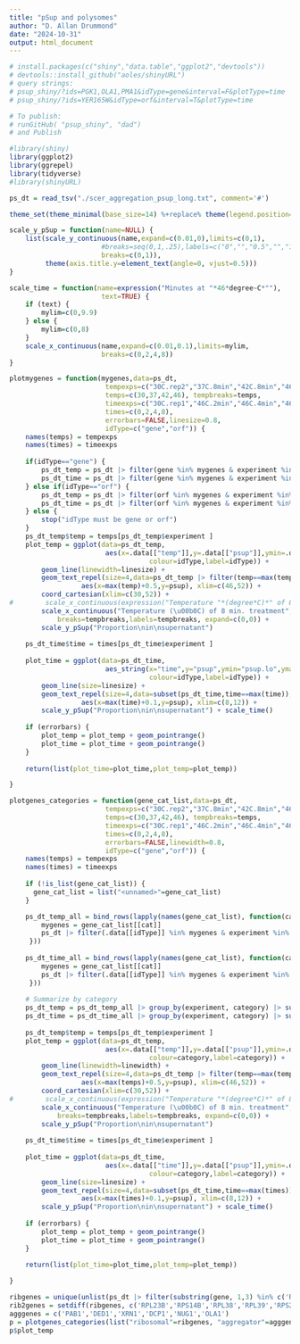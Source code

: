 ---
title: "pSup and polysomes"
author: "D. Allan Drummond"
date: "2024-10-31"
output: html_document
---

```{r setup}
# install.packages(c("shiny","data.table","ggplot2","devtools"))
# devtools::install_github("aoles/shinyURL")
# query strings:
# psup_shiny/?ids=PGK1,OLA1,PMA1&idType=gene&interval=F&plotType=time
# psup_shiny/?ids=YER165W&idType=orf&interval=T&plotType=time

# To publish:
# runGitHub( "psup_shiny", "dad")
# and Publish

#library(shiny)
library(ggplot2)
library(ggrepel)
library(tidyverse)
#library(shinyURL)
```

```{r load_data}
ps_dt = read_tsv("./scer_aggregation_psup_long.txt", comment='#')

theme_set(theme_minimal(base_size=14) %+replace% theme(legend.position="none"))
```
```{r funcs}
scale_y_pSup = function(name=NULL) {
    list(scale_y_continuous(name,expand=c(0.01,0),limits=c(0,1),
                       #breaks=seq(0,1,.25),labels=c("0","","0.5","","1"))
                       breaks=c(0,1)),
         theme(axis.title.y=element_text(angle=0, vjust=0.5)))
}

scale_time = function(name=expression("Minutes at "*46*degree~C*""),
                       text=TRUE) {
    if (text) {
        mylim=c(0,9.9)
    } else {
        mylim=c(0,8)
    }
    scale_x_continuous(name,expand=c(0.01,0.1),limits=mylim,
                       breaks=c(0,2,4,8))
}

plotmygenes = function(mygenes,data=ps_dt,
                        tempexps=c("30C.rep2","37C.8min","42C.8min","46C.8min"),
                        temps=c(30,37,42,46), tempbreaks=temps,
                        timeexps=c("30C.rep1","46C.2min","46C.4min","46C.8min"),
                        times=c(0,2,4,8), 
                        errorbars=FALSE,linesize=0.8,
                        idType=c("gene","orf")) {
    names(temps) = tempexps
    names(times) = timeexps
    
    if(idType=="gene") {
        ps_dt_temp = ps_dt |> filter(gene %in% mygenes & experiment %in% tempexps)
        ps_dt_time = ps_dt |> filter(gene %in% mygenes & experiment %in% timeexps)
    } else if(idType=="orf") {
        ps_dt_temp = ps_dt |> filter(orf %in% mygenes & experiment %in% tempexps)
        ps_dt_time = ps_dt |> filter(orf %in% mygenes & experiment %in% timeexps)
    } else {
        stop("idType must be gene or orf")
    }
    ps_dt_temp$temp = temps[ps_dt_temp$experiment ]
    plot_temp = ggplot(data=ps_dt_temp,
                        aes(x=.data[["temp"]],y=.data[["psup"]],ymin=.data[["psup.lo"]],ymax=.data[["psup.hi"]],
                                   colour=idType,label=idType)) +
        geom_line(linewidth=linesize) + 
        geom_text_repel(size=4,data=ps_dt_temp |> filter(temp==max(temp)),
                  aes(x=max(temp)+0.5,y=psup), xlim=c(46,52)) +
        coord_cartesian(xlim=c(30,52)) +
#        scale_x_continuous(expression("Temperature "*(degree*C)*" of 8 min. treatment"),
        scale_x_continuous("Temperature (\u00b0C) of 8 min. treatment",
            breaks=tempbreaks,labels=tempbreaks, expand=c(0,0)) +
        scale_y_pSup("Proportion\nin\nsupernatant")
    
    ps_dt_time$time = times[ps_dt_time$experiment ]
    
    plot_time = ggplot(data=ps_dt_time,
                        aes_string(x="time",y="psup",ymin="psup.lo",ymax="psup.hi",
                                   colour=idType,label=idType)) +
        geom_line(size=linesize) +
        geom_text_repel(size=4,data=subset(ps_dt_time,time==max(time)),
                  aes(x=max(time)+0.1,y=psup), xlim=c(8,12)) +
        scale_y_pSup("Proportion\nin\nsupernatant") + scale_time()
    
    if (errorbars) {
        plot_temp = plot_temp + geom_pointrange()
        plot_time = plot_time + geom_pointrange()
    }
    
    return(list(plot_time=plot_time,plot_temp=plot_temp))

}

plotgenes_categories = function(gene_cat_list,data=ps_dt,
                        tempexps=c("30C.rep2","37C.8min","42C.8min","46C.8min"),
                        temps=c(30,37,42,46), tempbreaks=temps,
                        timeexps=c("30C.rep1","46C.2min","46C.4min","46C.8min"),
                        times=c(0,2,4,8), 
                        errorbars=FALSE,linewidth=0.8,
                        idType=c("gene","orf")) {
    names(temps) = tempexps
    names(times) = timeexps
    
    if (!is_list(gene_cat_list)) {
      gene_cat_list = list("<unnamed>"=gene_cat_list)
    }

    ps_dt_temp_all = bind_rows(lapply(names(gene_cat_list), function(cat) {
        mygenes = gene_cat_list[[cat]]
        ps_dt |> filter(.data[[idType]] %in% mygenes & experiment %in% tempexps) |> mutate(category=cat)
     }))
    
    ps_dt_time_all = bind_rows(lapply(names(gene_cat_list), function(cat) {
        mygenes = gene_cat_list[[cat]]
        ps_dt |> filter(.data[[idType]] %in% mygenes & experiment %in% timeexps) |> mutate(category=cat)
     }))
    
    # Summarize by category
    ps_dt_temp = ps_dt_temp_all |> group_by(experiment, category) |> summarise(sd=sd(psup,na.rm=T), se=sd/sqrt(n()), psup=mean(psup), psup.lo=psup-sd, psup.hi=psup+sd, category=first(category))
    ps_dt_time = ps_dt_time_all |> group_by(experiment, category) |> summarise(sd=sd(psup,na.rm=T), se=sd/sqrt(n()), psup=mean(psup), psup.lo=psup-sd, psup.hi=psup+sd, category=first(category))
    
    ps_dt_temp$temp = temps[ps_dt_temp$experiment ]
    plot_temp = ggplot(data=ps_dt_temp,
                        aes(x=.data[["temp"]],y=.data[["psup"]],ymin=.data[["psup.lo"]],ymax=.data[["psup.hi"]],
                                   colour=category,label=category)) +
        geom_line(linewidth=linewidth) + 
        geom_text_repel(size=4,data=ps_dt_temp |> filter(temp==max(temps)),
                  aes(x=max(temps)+0.5,y=psup), xlim=c(46,52)) +
        coord_cartesian(xlim=c(30,52)) +
#        scale_x_continuous(expression("Temperature "*(degree*C)*" of 8 min. treatment"),
        scale_x_continuous("Temperature (\u00b0C) of 8 min. treatment",
            breaks=tempbreaks,labels=tempbreaks, expand=c(0,0)) +
        scale_y_pSup("Proportion\nin\nsupernatant")
    
    ps_dt_time$time = times[ps_dt_time$experiment ]
    
    plot_time = ggplot(data=ps_dt_time,
                        aes(x=.data[["time"]],y=.data[["psup"]],ymin=.data[["psup.lo"]],ymax=.data[["psup.hi"]],
                                   colour=category,label=category)) +
        geom_line(size=linesize) +
        geom_text_repel(size=4,data=subset(ps_dt_time,time==max(times)),
                  aes(x=max(times)+0.1,y=psup), xlim=c(8,12)) +
        scale_y_pSup("Proportion\nin\nsupernatant") + scale_time()
    
    if (errorbars) {
        plot_temp = plot_temp + geom_pointrange()
        plot_time = plot_time + geom_pointrange()
    }
    
    return(list(plot_time=plot_time,plot_temp=plot_temp))

}
```


```{r agg}
ribgenes = unique(unlist(ps_dt |> filter(substring(gene, 1,3) %in% c('RPL','RPS')) |> select(gene)))
rib2genes = setdiff(ribgenes, c('RPL23B','RPS14B','RPL38','RPL39','RPS27'))
agggenes = c('PAB1','DED1','XRN1','DCP1','NUG1','OLA1')
p = plotgenes_categories(list("ribosomal"=ribgenes, "aggregator"=agggenes), idType='gene', errorbars = TRUE)
p$plot_temp

```